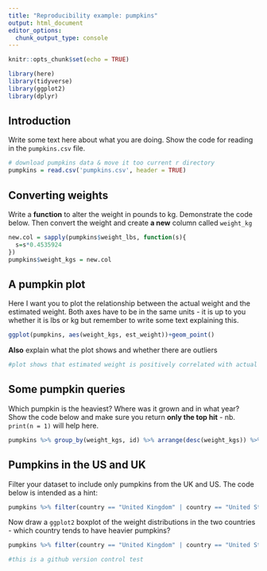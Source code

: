 ```yaml
---
title: "Reproducibility example: pumpkins"
output: html_document
editor_options: 
  chunk_output_type: console
---
```


```r
knitr::opts_chunk$set(echo = TRUE)

library(here)
library(tidyverse)
library(ggplot2)
library(dplyr)
```

## Introduction

Write some text here about what you are doing. Show the code for reading in the `pumpkins.csv` file.

```r
# download pumpkins data & move it too current r directory
pumpkins = read.csv('pumpkins.csv', header = TRUE)
```

## Converting weights

Write a **function** to alter the weight in pounds to kg. Demonstrate the code below. Then convert the weight and create **a new** column called `weight_kg`

```r
new.col = sapply(pumpkins$weight_lbs, function(s){
  s=s*0.4535924
})
pumpkins$weight_kgs = new.col
```


## A pumpkin plot

Here I want you to plot the relationship between the actual weight and the estimated weight. Both axes have to be in the same units - it is up to you whether it is lbs or kg but remember to write some text explaining this.

```r
ggplot(pumpkins, aes(weight_kgs, est_weight))+geom_point()

```


**Also** explain what the plot shows and whether there are outliers

```r
#plot shows that estimated weight is positively correlated with actual weight, two major outliers exist
```


## Some pumpkin queries

Which pumpkin is the heaviest? Where was it grown and in what year? Show the code below and make sure you return **only the top hit** - nb. `print(n = 1)` will help here.

```r
pumpkins %>% group_by(weight_kgs, id) %>% arrange(desc(weight_kgs)) %>% print(n=1)
```


## Pumpkins in the US and UK

Filter your dataset to include only pumpkins from the UK and US. The code below is intended as a hint:

```r

pumpkins %>% filter(country == "United Kingdom" | country == "United States")
```

Now draw a `ggplot2` boxplot of the weight distributions in the two countries - which country tends to have heavier pumpkins?

```r
pumpkins %>% filter(country == "United Kingdom" | country == "United States") %>% ggplot(aes(country, weight_lbs, fill=country)) + geom_boxplot()
```

```r
#this is a github version control test
```

